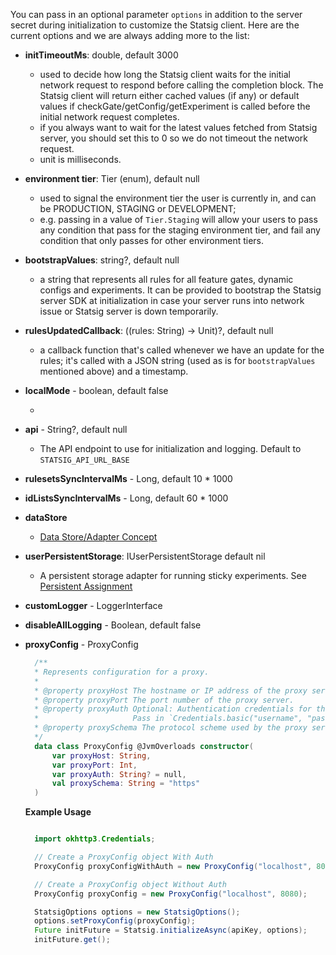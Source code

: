 
You can pass in an optional parameter `options` in addition to the server secret during initialization to customize the Statsig client. Here are the current options and we are always adding more to the list:

- **initTimeoutMs**: double, default 3000
  - used to decide how long the Statsig client waits for the initial network request to respond before calling the completion block. The Statsig client will return either cached values (if any) or default values if checkGate/getConfig/getExperiment is called before the initial network request completes.
  - if you always want to wait for the latest values fetched from Statsig server, you should set this to 0 so we do not timeout the network request.
  - unit is milliseconds.
- **environment tier**: Tier (enum), default null
  - used to signal the environment tier the user is currently in, and can be PRODUCTION, STAGING or DEVELOPMENT;
  - e.g. passing in a value of `Tier.Staging` will allow your users to pass any condition that pass for the staging environment tier, and fail any condition that only passes for other environment tiers.
- **bootstrapValues**: string?, default null
  - a string that represents all rules for all feature gates, dynamic configs and experiments. It can be provided to bootstrap the Statsig server SDK at initialization in case your server runs into network issue or Statsig server is down temporarily.
- **rulesUpdatedCallback**: ((rules: String) -> Unit)?, default null
  - a callback function that's called whenever we have an update for the rules; it's called with a JSON string (used as is for `bootstrapValues` mentioned above) and a timestamp.
- **localMode** - boolean, default false
  - <LocalModeSnippet type="server" />
- **api** - String?, default null
  - The API endpoint to use for initialization and logging. Default to `STATSIG_API_URL_BASE` 
- **rulesetsSyncIntervalMs** - Long, default 10 * 1000
- **idListsSyncIntervalMs** - Long, default 60 * 1000
- **dataStore**
  - [Data Store/Adapter Concept](/server/concepts/data_store)
- **userPersistentStorage**: IUserPersistentStorage default nil
  - A persistent storage adapter for running sticky experiments. See [Persistent Assignment](/server/concepts/persistent_assignment)
- **customLogger** - LoggerInterface
- **disableAllLogging** - Boolean, default false
- **proxyConfig** - ProxyConfig
  ```kotlin
    /**
    * Represents configuration for a proxy.
    *
    * @property proxyHost The hostname or IP address of the proxy server.
    * @property proxyPort The port number of the proxy server.
    * @property proxyAuth Optional: Authentication credentials for the proxy server. 
    *                     Pass in `Credentials.basic("username", "password")`.
    * @property proxySchema The protocol scheme used by the proxy server. Defaults to "https".
    */
    data class ProxyConfig @JvmOverloads constructor(
        var proxyHost: String,
        var proxyPort: Int,
        var proxyAuth: String? = null,
        val proxySchema: String = "https"
    )
  
  ```

  **Example Usage**
  
  ```java

    import okhttp3.Credentials;

    // Create a ProxyConfig object With Auth
    ProxyConfig proxyConfigWithAuth = new ProxyConfig("localhost", 8080, Credentials.basic("username", "password"), "https");

    // Create a ProxyConfig object Without Auth
    ProxyConfig proxyConfig = new ProxyConfig("localhost", 8080);

    StatsigOptions options = new StatsigOptions();
    options.setProxyConfig(proxyConfig);
    Future initFuture = Statsig.initializeAsync(apiKey, options);
    initFuture.get();
  
